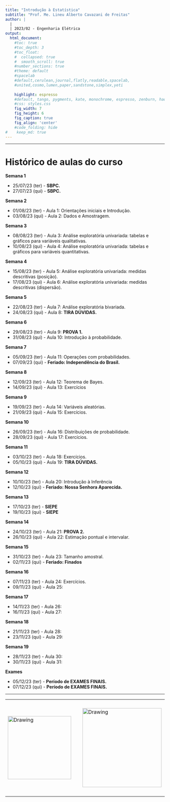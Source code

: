 ```yaml
---
title: "Introdução à Estatística"
subtitle: "Prof. Me. Lineu Alberto Cavazani de Freitas"
author: |
  |
  | 2023/02 - Engenharia Elétrica
output:
  html_document:                    
    #toc: true                       
    #toc_depth: 3                    
    #toc_float:                      
    #  collapsed: true
    #  smooth_scroll: true
    #number_sections: true           
    #theme: default
    #spacelab
    #default,cerulean,journal,flatly,readable,spacelab,
    #united,cosmo,lumen,paper,sandstone,simplex,yeti
    
    highlight: espresso
    #default, tango, pygments, kate, monochrome, espresso, zenburn, haddock, and textmate
    #css: styles.css                
    fig_width: 7                    
    fig_height: 6                   
    fig_caption: true               
    fig_align: 'center'
    #code_folding: hide              
#    keep_md: true
---
```


---

# Histórico de aulas do curso

**Semana 1**

 - 25/07/23 (ter) - **SBPC.**
 - 27/07/23 (qui) - **SBPC.**

**Semana 2**

 - 01/08/23 (ter) - Aula 1: Orientações iniciais e Introdução.
 - 03/08/23 (qui) - Aula 2: Dados e Amostragem.

**Semana 3**

 - 08/08/23 (ter) - Aula 3: Análise exploratória univariada: tabelas e gráficos para variáveis qualitativas.
 - 10/08/23 (qui) - Aula 4: Análise exploratória univariada: tabelas e gráficos para variáveis quantitativas.

**Semana 4**

 - 15/08/23 (ter) - Aula 5: Análise exploratória univariada: medidas descritivas (posição).
 - 17/08/23 (qui) - Aula 6: Análise exploratória univariada: medidas descritivas (dispersão).

**Semana 5**

 - 22/08/23 (ter) - Aula 7: Análise exploratória bivariada.
 - 24/08/23 (qui) - Aula 8: **TIRA DÚVIDAS.**

**Semana 6**

 - 29/08/23 (ter) - Aula 9: **PROVA 1.**
 - 31/08/23 (qui) - Aula 10: Introdução à probabilidade.

**Semana 7**

 - 05/09/23 (ter) - Aula 11: Operações com probabilidades.
 - 07/09/23 (qui) - **Feriado: Independência do Brasil.**

**Semana 8**

 - 12/09/23 (ter) - Aula 12: Teorema de Bayes.
 - 14/09/23 (qui) - Aula 13: Exercícios

**Semana 9**

 - 19/09/23 (ter) - Aula 14: Variáveis aleatórias.
 - 21/09/23 (qui) - Aula 15: Exercícios.

**Semana 10**

 - 26/09/23 (ter) - Aula 16: Distribuições de probabilidade.
 - 28/09/23 (qui) - Aula 17: Exercícios.

**Semana 11**

 - 03/10/23 (ter) - Aula 18: Exercícios.
 - 05/10/23 (qui) - Aula 19: **TIRA DÚVIDAS.**

**Semana 12**

 - 10/10/23 (ter) - Aula 20: Introdução à Inferência
 - 12/10/23 (qui) - **Feriado: Nossa Senhora Aparecida.**

**Semana 13**

 - 17/10/23 (ter) - **SIEPE**
 - 19/10/23 (qui) - **SIEPE**

**Semana 14**

 - 24/10/23 (ter) - Aula 21: **PROVA 2.**
 - 26/10/23 (qui) - Aula 22: Estimação pontual e intervalar.

**Semana 15**

 - 31/10/23 (ter) - Aula 23: Tamanho amostral.
 - 02/11/23 (qui) - **Feriado: Finados**

**Semana 16**

 - 07/11/23 (ter) - Aula 24: Exercícios.
 - 09/11/23 (qui) - Aula 25:

**Semana 17**

 - 14/11/23 (ter) - Aula 26:
 - 16/11/23 (qui) - Aula 27:

**Semana 18**

 - 21/11/23 (ter) - Aula 28:
 - 23/11/23 (qui) - Aula 29:

**Semana 19**

 - 28/11/23 (ter) - Aula 30:
 - 30/11/23 (qui) - Aula 31:
 
**Exames**

 - 05/12/23 (ter) - **Período de EXAMES FINAIS.**
 - 07/12/23 (qui) - **Período de EXAMES FINAIS.**

---

<center>

<table><tr>

<td> <img src="img/ufpr-transparent-600px.png" alt="Drawing" style="width: 200px;"/> </td>

<td> &nbsp; &nbsp; &nbsp; &nbsp; &nbsp; &nbsp; </td>

<td> <img src="img/dest-texto-2.png" alt="Drawing" style="width: 250px;"/> </td>

<td> &nbsp; &nbsp; &nbsp; &nbsp; &nbsp; &nbsp; </td>

<td> <img src="img/leg.png" alt="Drawing" style="width: 300px;"/> </td>

</center>


<div class="tocify-extend-page" data-unique="tocify-extend-page" style="height: 0;"></div>